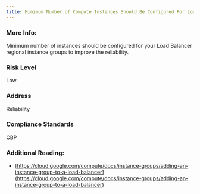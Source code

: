 ```yaml
---
title: Minimum Number of Compute Instances Should Be Configured For Load Balancers Regional Instance Groups
---
```


### More Info:

Minimum number of instances should be configured for your Load Balancer regional instance groups to improve the reliability.

### Risk Level

Low

### Address

Reliability

### Compliance Standards

CBP

### Additional Reading:

- [https://cloud.google.com/compute/docs/instance-groups/adding-an-instance-group-to-a-load-balancer](https://cloud.google.com/compute/docs/instance-groups/adding-an-instance-group-to-a-load-balancer)
